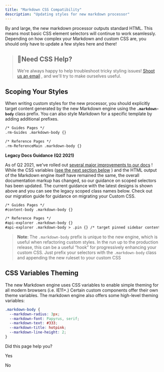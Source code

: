 ```yaml
---
title: "Markdown CSS Compatibility"
description: "Updating styles for new markdown processor"
---
```

By and large, the new markdown processor outputs standard HTML. This means most basic CSS element selectors will continue to work seamlessly. Depending on how complex your Markdown and custom CSS are, you should only have to update a few styles here and there!

> ## 🐷Need CSS Help?
> 
> We're always happy to help troubleshoot tricky styling issues! [Shoot us an email](mailto:support@readme.io?subject=ReadMe-Flavored+Markdown+Feedback)
> , and we'll try to make ourselves useful.

## Scoping Your Styles

When writing custom styles for the new processor, you should explicitly target content generated by the new Markdown engine using the **`.markdown-body`** class prefix. You can also style Markdown for a specific template by adding additional prefixes.

```markdown selector scope
/* Guides Pages */
.rm-Guides .markdown-body {}

/* Reference Pages */
.rm-ReferenceMain .markdown-body {}

```

**Legacy Docs Guidance (Q2 2021)**

As of Q2 2021, we've rolled out [several major improvements to our docs](/rdmd/docs/beta-overview-redesigned-api-reference)
! While the CSS variables ([see the next section below](#css-variables-theming)
) and the HTML output of the Markdown engine itself have remained the same, the overall documentation markup has changed, so our guidance on scoped selectors has been updated. The current guidance with the latest designs is shown above and you can see the legacy scoped class names below. Check out our migration guide for guidance on migrating your Custom CSS.

```markdown selector scope (legacy)
/* Guides Pages */
#content-body .markdown-body {}

/* Reference Pages */
#api-explorer .markdown-body {}
#api-explorer .markdown-body > .pin {} /* target pinned sidebar content (deprecated in new reference docs) */

```

> **Note**: The `.markdown-body` prefix is unique to the new engine, which is useful when refactoring custom styles. In the run up to the production release, this can be a useful “hook” for progressively enhancing your custom CSS. Just prefix your selectors with the `.markdown-body` class and appending the new ruleset to your custom CSS

## CSS Variables Theming

The new Markdown engine uses CSS variables to enable simple theming for all modern browsers (i.e. IE11+.) Certain custom components offer their own theme variables. The markdown engine also offers some high-level theming variables:

```css
.markdown-body {
  --markdown-radius: 3px;
  --markdown-font: Papyrus, serif;
  --markdown-text: #333;
  --markdown-title: hotpink;
  --markdown-line-height: 2;
}

```

Did this page help you?

Yes

No